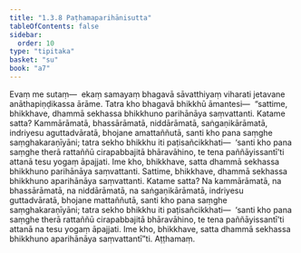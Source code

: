 ```yaml
---
title: "1.3.8 Paṭhamaparihānisutta"
tableOfContents: false
sidebar:
  order: 10
type: "tipitaka"
basket: "su"
book: "a7"
---
```



<DynamicBreadcrumb />

<Division number="28" book="a7" bookNo="16" page="415">

<Paragraph number="145" book="a7">
Evaṃ me sutaṃ—  ekaṃ samayaṃ bhagavā sāvatthiyaṃ viharati jetavane anāthapiṇḍikassa ārāme. Tatra kho bhagavā bhikkhū āmantesi—  “sattime, bhikkhave, dhammā sekhassa bhikkhuno parihānāya saṃvattanti. Katame satta? Kammārāmatā, bhassārāmatā, niddārāmatā, saṅgaṇikārāmatā, indriyesu aguttadvāratā, bhojane amattaññutā, santi kho pana saṃghe saṃghakaraṇīyāni; tatra sekho bhikkhu iti paṭisañcikkhati—  ‘santi kho pana saṃghe therā rattaññū cirapabbajitā bhāravāhino, te tena paññāyissantī’ti attanā tesu yogaṃ āpajjati. Ime kho, bhikkhave, satta dhammā sekhassa bhikkhuno parihānāya saṃvattanti.
</Paragraph>

<Paragraph number="146" book="a7">
Sattime, bhikkhave, dhammā sekhassa bhikkhuno aparihānāya saṃvattanti. Katame satta? Na kammārāmatā, na bhassārāmatā, na niddārāmatā, na saṅgaṇikārāmatā, indriyesu guttadvāratā, bhojane mattaññutā, santi kho pana saṃghe saṃghakaraṇīyāni; tatra sekho bhikkhu iti paṭisañcikkhati—  ‘santi kho pana saṃghe therā rattaññū cirapabbajitā bhāravāhino, te tena paññāyissantī’ti attanā na tesu yogaṃ āpajjati. Ime kho, bhikkhave, satta dhammā sekhassa bhikkhuno aparihānāya saṃvattantī”ti.

</Paragraph>
</Division>

<Paragraph number="147" type="center" book="a7">
Aṭṭhamaṃ.
</Paragraph>